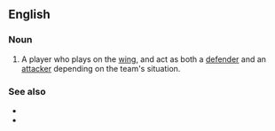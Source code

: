 ==English==

===Noun===
{{en-noun|head=[[wing]]-[[back]]}}

# {{lb|en|soccer}} A player who plays on the [[wing]], and act as both a [[defender]] and an [[attacker]] depending on the team's situation.

===See also===
* {{l|en|centre-back}}
* {{l|en|full-back}}